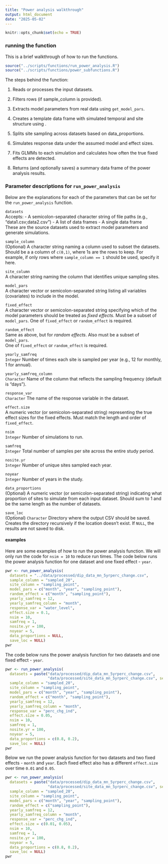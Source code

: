 ```yaml
---
title: "Power analysis walkthrough"
output: html_document
date: "2025-05-02"
---
```


```r
knitr::opts_chunk$set(echo = TRUE)
```


### running the function

This is a brief walkthrough of how to run the functions.

```r

source("../scripts/functions/run_power_analysis.R")
source("../scripts/functions/power_subfunctions.R")

```

The steps behind the function:

1. Reads or processes the input datasets.

2. Filters rows (if sample_column is provided).

3. Extracts model parameters from real data using `get_model_pars`.

4. Creates a template data frame with simulated temporal and site structure using .

5. Splits site sampling across datasets based on data_proportions.

6. Simulates response data under the assumed model and effect sizes.

7. Fits GLMMs to each simulation and calculates how often the true fixed effects are detected.

8. Returns (and optionally saves) a summary data frame of the power analysis results.


### Parameter descriptions for `run_power_analysis`

Below are the explanations for each of the parameters that can be set for the `run_power_analysis` function.

`datasets`  
Accepts:
- A semicolon-separated character string of file paths (e.g., "data1.csv;data2.csv")
- A list of data frames
- A single data frame  
These are the source datasets used to extract model parameters and generate simulations.

`sample_column`  
(Optional) A character string naming a column used to subset the datasets. Should be a a column of `c(0,1)`, where 1s are the rows to keep. For example, if only rows where `sample_column == 1` should be used, specify it here.

`site_column`  
A character string naming the column that identifies unique sampling sites.

`model_pars`  
A character vector or semicolon-separated string listing all variables (covariates) to include in the model.

`fixed_effect`  
A character vector or semicolon-separated string specifying which of the model parameters should be treated as *fixed effects*. Must be a subset of `model_pars`. One of `fixed_effect` or `random_effect` is required.

`random_effect`  
Same as above, but for *random effects*. Also must be a subset of `model_pars`.  
One of `fixed_effect` or `random_effect` is required.

`yearly_samfreq`  
`Integer` Number of times each site is sampled per year (e.g., 12 for monthly, 1 for annual).

`yearly_samfreq_column`  
`Character` Name of the column that reflects the sampling frequency (default is "days").

`response_var`  
`Character` The name of the response variable in the dataset.

`effect.size`  
A numeric vector (or semicolon-separated string) representing the true effect sizes for the fixed effects. Must match the length and order of `fixed_effect`.

`nsim`  
`Integer` Number of simulations to run.

`samfreq`  
`Integer` Total number of samples per site across the entire study period.

`nosite.yr`  
`Integer` Number of unique sites sampled each year.

`noyear`  
`Integer` Number of years in the study.

`data_proportions`  
(Optional) A numeric vector (or semicolon-separated string) indicating what proportion of sites to simulate from each input dataset. Should sum to 1 and be the same length as the number of datasets.

`save_loc`  
(Optional) `Character` Directory where the output CSV should be saved. Creates the directory recursively if the location doesn't exist. If `NULL`, the results are not saved to disk.


#### examples

Here are some examples of how to run the power analysis function. We will only run the code for `nsim = 10` to reduce run times. The code below runs the power analysis function for one dataset and one fixed effect - `year`.

```r

pwr <- run_power_analysis(
  datasets = "../data/processed/dip_data_mn_5yrperc_change.csv", 
  sample_column = "sampled_20",
  site_column = "sampling_point",
  model_pars = c("month", "year", "sampling_point"), 
  random_effect = c("month", "sampling_point"), 
  yearly_samfreq = 12,
  yearly_samfreq_column = "month",
  response_var = "water_level",
  effect.size = 0.1,
  nsim = 10,
  samfreq = 1,
  nosite.yr = 100,
  noyear = 5,
  data_proportions = NULL,
  save_loc = NULL)
pwr


```

The code below runs the power analysis function for two datasets and one fixed effect - `year`.

```r

pwr <- run_power_analysis(
  datasets = paste("data/processed/dip_data_mn_5yrperc_change.csv", 
                   "data/processed/site_data_mn_5yrperc_change.csv", sep = ";"), 
  sample_column = "sampled_20",
  site_column = "sampling_point",
  model_pars = c("month", "year", "sampling_point"), 
  random_effect = c("month", "sampling_point"), 
  yearly_samfreq = 12,
  yearly_samfreq_column = "month",
  response_var = "perc_chg_ind",
  effect.size = 0.05,
  nsim = 10,
  samfreq = 1,
  nosite.yr = 100, 
  noyear = 5,
  data_proportions = c(0.8, 0.2), 
  save_loc = NULL)
pwr

```

Below we run the power analysis function for two datasets and two fixed effects - `month` and `year`. Each fixed effect also has a different `effect.size` over time `0.01` and `0.05`.

```r

pwr <- run_power_analysis(
  datasets = paste("data/processed/dip_data_mn_5yrperc_change.csv", 
                   "data/processed/site_data_mn_5yrperc_change.csv", sep = ";"), 
  sample_column = "sampled_20",
  site_column = "sampling_point",
  model_pars = c("month", "year", "sampling_point"), 
  random_effect = c("sampling_point"), 
  yearly_samfreq = 12,
  yearly_samfreq_column = "month",
  response_var = "perc_chg_ind",
  effect.size = c(0.01, 0.05),
  nsim = 10,
  samfreq = 1,
  nosite.yr = 100, 
  noyear = 5,
  data_proportions = c(0.8, 0.2), 
  save_loc = NULL)
pwr

```

